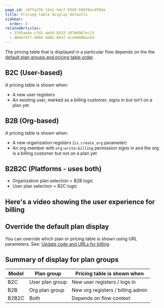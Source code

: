 ```yaml
---
page_id: c47fa1fb-15e1-4dcf-93d9-59df6acdf6da
title: Pricing table display defaults
sidebar:
  order: 4
relatedArticles:
  - 37d5ae8e-cfd1-4e5d-8333-387b6967ec23
  - db047df7-d6b6-4d02-843f-dce6000bacbd
---
```


The pricing table that is displayed in a particular flow depends on the the [default plan groups and pricing table order](/billing/manage-plans/add-manage-plan-groups/).

## B2C (User-based)

A pricing table is shown when:

- A new user registers
- An existing user, marked as a billing customer, signs in but isn’t on a plan yet

## B2B (Org-based)

A pricing table is shown when:

- A new organization registers (`is_create_org` parameter)
- An org member with `org:write:billing` permission signs in and the org is a billing customer but not on a plan yet

## B2B2C (Platforms - uses both)

- Organization plan selection = B2B logic
- User plan selection = B2C logic

## Here's a video showing the user experience for billing

<YoutubeVideo videoId="xxVwZW8OxIA" videoTitle="Billing user experience"/>

## Override the default plan display

You can override which plan or pricing table is shown using URL parameters. See: [Update code and URLs for billing](/billing/billing-user-experience/add-billing-to-url-sdk/).

## Summary of display for plan groups

| Model | Plan group | Pricing table is shown when |
| --- | --- | --- |
| B2C | User plan group | New user registers / logs in |
| B2B | Org plan group | New org registers / billing admin |
| B2B2C | Both | Depends on flow context |


